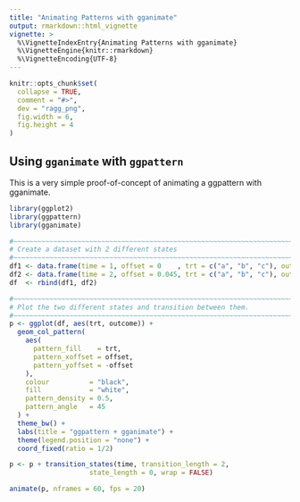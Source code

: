 ```yaml
---
title: "Animating Patterns with gganimate"
output: rmarkdown::html_vignette
vignette: >
  %\VignetteIndexEntry{Animating Patterns with gganimate}
  %\VignetteEngine{knitr::rmarkdown}
  %\VignetteEncoding{UTF-8}
---
```


```r
knitr::opts_chunk$set(
  collapse = TRUE,
  comment = "#>",
  dev = "ragg_png",
  fig.width = 6,
  fig.height = 4
)
```


Using `gganimate` with `ggpattern`
------------------------------------------------------------------------------

This is a very simple proof-of-concept of animating a ggpattern with gganimate.

```r
library(ggplot2)
library(ggpattern)
library(gganimate)

#~~~~~~~~~~~~~~~~~~~~~~~~~~~~~~~~~~~~~~~~~~~~~~~~~~~~~~~~~~~~~~~~~~~~~~~~~~~~~
# Create a dataset with 2 different states
#~~~~~~~~~~~~~~~~~~~~~~~~~~~~~~~~~~~~~~~~~~~~~~~~~~~~~~~~~~~~~~~~~~~~~~~~~~~~~
df1 <- data.frame(time = 1, offset = 0    , trt = c("a", "b", "c"), outcome = c(2.3, 1.9, 3.2), stringsAsFactors = FALSE)
df2 <- data.frame(time = 2, offset = 0.045, trt = c("a", "b", "c"), outcome = c(2.3, 1.9, 3.2), stringsAsFactors = FALSE)
df  <- rbind(df1, df2)

#~~~~~~~~~~~~~~~~~~~~~~~~~~~~~~~~~~~~~~~~~~~~~~~~~~~~~~~~~~~~~~~~~~~~~~~~~~~~~
# Plot the two different states and transition between them.
#~~~~~~~~~~~~~~~~~~~~~~~~~~~~~~~~~~~~~~~~~~~~~~~~~~~~~~~~~~~~~~~~~~~~~~~~~~~~~
p <- ggplot(df, aes(trt, outcome)) +
  geom_col_pattern(
    aes(
      pattern_fill    = trt,
      pattern_xoffset = offset,
      pattern_yoffset = -offset
    ),
    colour          = "black",
    fill            = "white",
    pattern_density = 0.5,
    pattern_angle   = 45
  ) +
  theme_bw() +
  labs(title = "ggpattern + gganimate") +
  theme(legend.position = "none") +
  coord_fixed(ratio = 1/2)

p <- p + transition_states(time, transition_length = 2,
                    state_length = 0, wrap = FALSE)

animate(p, nframes = 60, fps = 20)
```
